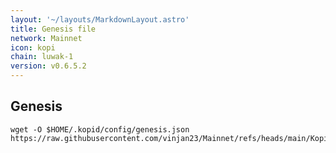 ```yaml
---
layout: '~/layouts/MarkdownLayout.astro'
title: Genesis file
network: Mainnet
icon: kopi
chain: luwak-1
version: v0.6.5.2
---
```

## Genesis 

```
wget -O $HOME/.kopid/config/genesis.json https://raw.githubusercontent.com/vinjan23/Mainnet/refs/heads/main/Kopi/genesis.json
```
